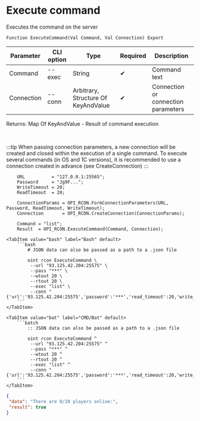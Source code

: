 ﻿---
sidebar_position: 2
description: Execute command and other functions to work with RCON in the Open Integration Package, a free open-source integration library for 1C:Enterprise 8, OneScript and CLI
keywords: [1C, 1С, 1С:Enterprise, 1С:Enterprise 8.3, API, Integration, Services, Exchange, OneScript, CLI, RCON]
---


# Execute command
 Executes the command on the server



`Function ExecuteCommand(Val Command, Val Connection) Export`

  | Parameter | CLI option | Type | Required | Description |
  |-|-|-|-|-|
  | Command | --exec | String | &#x2714; | Command text |
  | Connection | --conn | Arbitrary, Structure Of KeyAndValue | &#x2714; | Connection or connection parameters |

  
  Returns:  Map Of KeyAndValue - Result of command execution

<br/>

:::tip
When passing connection parameters, a new connection will be created and closed within the execution of a single command. To execute several commands (in OS and 1C versions), it is recommended to use a connection created in advance (see CreateConnection)
:::
<br/>



```bsl title="1C:Enterprise/OneScript code example"
    URL          = "127.0.0.1:25565";
    Password     = "Jg9F...";
    WriteTimeout = 20;
    ReadTimeout  = 20;

    ConnectionParams = OPI_RCON.FormConnectionParameters(URL, Password, ReadTimeout, WriteTimeout);
    Connection       = OPI_RCON.CreateConnection(ConnectionParams);

    Command = "list";
    Result  = OPI_RCON.ExecuteCommand(Command, Connection);
```
 

 <Tabs>
  
    <TabItem value="bash" label="Bash" default>
        ```bash
            # JSON data can also be passed as a path to a .json file
            
            oint rcon ExecuteCommand \
             --url "93.125.42.204:25575" \
             --pass "***" \
             --wtout 20 \
             --rtout 20 \
             --exec "list" \
             --conn "{'url':'93.125.42.204:25575','password':'***','read_timeout':20,'write_timeout':20}"
        ```
    </TabItem>
  
    <TabItem value="bat" label="CMD/Bat" default>
        ```batch
            :: JSON data can also be passed as a path to a .json file
            
            oint rcon ExecuteCommand ^
             --url "93.125.42.204:25575" ^
             --pass "***" ^
             --wtout 20 ^
             --rtout 20 ^
             --exec "list" ^
             --conn "{'url':'93.125.42.204:25575','password':'***','read_timeout':20,'write_timeout':20}"
        ```
    </TabItem>
</Tabs>


```json title="Result"
{
 "data": "There are 0/20 players online:",
 "result": true
}
```
